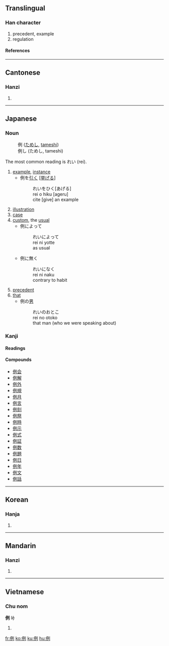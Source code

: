 ==Translingual==

===Han character===
{{Han char|rn=9|rad=人|as=06|sn=8|four=2220<sub>0</sub>|canj=人一弓弓 (OMNN)}}

# precedent, example
# regulation

====References====
{{Han ref|kx=0101.240|dkj=00587|dj=0215.050|hdz=10146.080|uh=4F8B|ud=20363|bh=A8D2|bd=43218}}

----

==Cantonese==

===Hanzi===
{{yue-hanzi|jyut=|y=lai6}}

# {{defn|Cantonese}}

----

==Japanese==

===Noun===
{{ja-noun|k|hira=れい|rom=rei}}
:例 ([[ためし]], [[tameshi]])
:例し (ためし, tameshi)

The most common reading is れい (rei).

# [[example]], [[instance]]
#*例を[[引く]] <nowiki>[</nowiki>[[挙げる]]<nowiki>]</nowiki>
#*:れいをひく[あげる]
#*:rei o hiku [ageru]
#*:cite [give] an example
# [[illustration]]
# [[case]]
# [[custom]], the [[usual]]
#*例によって
#*:れいによって
#*:rei ni yotte
#*:as usual
#*例に無く
#*:れいになく
#*:rei ni naku
#*:contrary to habit
# [[precedent]]
# [[that]]
#*例の[[男]]
#*:れいのおとこ
#*:rei no otoko
#*:that man (who we were speaking about)

===Kanji===
{{ja-kanji|grade=4|rs=人06}}

====Readings====
{{ja-readings|on=[[れい]] ([[rei]]), [[れつ]] ([[retsu]])|kun=[[たとえる]] ([[例える]], [[tatoeru]]), [[たぐい]] ([[tagui]]), [[ためし]] ([[tameshi]])}}

====Compounds====
*[[例会]]
*[[例解]]
*[[例外]]
*[[例規]]
*[[例月]]
*[[例言]]
*[[例刻]]
*[[例祭]]
*[[例時]]
*[[例示]]
*[[例式]]
*[[例証]]
*[[例数]]
*[[例題]]
*[[例日]]
*[[例年]]
*[[例文]]
*[[例話]]

----

==Korean==

===Hanja===
{{ko-hanja|hangeul=례|rv=rye|mr=rye}}

# {{defn|Korean}}

----

==Mandarin==

===Hanzi===
{{cmn-hanzi|pin=[[lì]] ([[li4]])|wg=li<sup>4</sup>}}

# {{defn|Mandarin}}

----

==Vietnamese==

===Chu nom===
{{rfc-header|Chu nom}}
'''例''' lệ
# {{defn|Vietnamese}}

[[fr:例]]
[[ko:例]]
[[ku:例]]
[[hu:例]]
